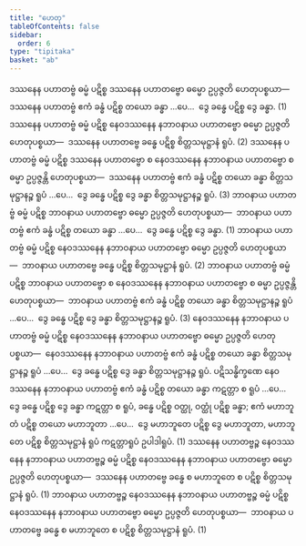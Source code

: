 ```yaml
---
title: "ဟေတု"
tableOfContents: false
sidebar:
  order: 6
type: "tipitaka"
basket: "ab"
---
```



<DynamicBreadcrumb />

<Division number="1">

<Paragraph number="790">
ဒဿနေန ပဟာတဗ္ဗံ ဓမ္မံ ပဋိစ္စ ဒဿနေန ပဟာတဗ္ဗော ဓမ္မော ဥပ္ပဇ္ဇတိ ဟေတုပစ္စယာ—  ဒဿနေန ပဟာတဗ္ဗံ ဧကံ ခန္ဓံ ပဋိစ္စ တယော ခန္ဓာ …ပေ…  ဒွေ ခန္ဓေ ပဋိစ္စ ဒွေ ခန္ဓာ. (1)
</Paragraph>

<Paragraph number="791">
ဒဿနေန ပဟာတဗ္ဗံ ဓမ္မံ ပဋိစ္စ နေဝဒဿနေန နဘာဝနာယ ပဟာတဗ္ဗော ဓမ္မော ဥပ္ပဇ္ဇတိ ဟေတုပစ္စယာ—  ဒဿနေန ပဟာတဗ္ဗေ ခန္ဓေ ပဋိစ္စ စိတ္တသမုဋ္ဌာနံ ရူပံ. (2)
</Paragraph>

<Paragraph number="792">
ဒဿနေန ပဟာတဗ္ဗံ ဓမ္မံ ပဋိစ္စ ဒဿနေန ပဟာတဗ္ဗော စ နေဝဒဿနေန နဘာဝနာယ ပဟာတဗ္ဗော စ ဓမ္မာ ဥပ္ပဇ္ဇန္တိ ဟေတုပစ္စယာ—  ဒဿနေန ပဟာတဗ္ဗံ ဧကံ ခန္ဓံ ပဋိစ္စ တယော ခန္ဓာ စိတ္တသမုဋ္ဌာနဉ္စ ရူပံ …ပေ…  ဒွေ ခန္ဓေ ပဋိစ္စ ဒွေ ခန္ဓာ စိတ္တသမုဋ္ဌာနဉ္စ ရူပံ. (3)
</Paragraph>

</Division>
<Division number="2">

<Paragraph number="793">
ဘာဝနာယ ပဟာတဗ္ဗံ ဓမ္မံ ပဋိစ္စ ဘာဝနာယ ပဟာတဗ္ဗော ဓမ္မော ဥပ္ပဇ္ဇတိ ဟေတုပစ္စယာ—  ဘာဝနာယ ပဟာတဗ္ဗံ ဧကံ ခန္ဓံ ပဋိစ္စ တယော ခန္ဓာ …ပေ…  ဒွေ ခန္ဓေ ပဋိစ္စ ဒွေ ခန္ဓာ. (1)
</Paragraph>

<Paragraph number="794">
ဘာဝနာယ ပဟာတဗ္ဗံ ဓမ္မံ ပဋိစ္စ နေဝဒဿနေန နဘာဝနာယ ပဟာတဗ္ဗော ဓမ္မော ဥပ္ပဇ္ဇတိ ဟေတုပစ္စယာ—  ဘာဝနာယ ပဟာတဗ္ဗေ ခန္ဓေ ပဋိစ္စ စိတ္တသမုဋ္ဌာနံ ရူပံ. (2)
</Paragraph>

<Paragraph number="795">
ဘာဝနာယ ပဟာတဗ္ဗံ ဓမ္မံ ပဋိစ္စ ဘာဝနာယ ပဟာတဗ္ဗော စ နေဝဒဿနေန နဘာဝနာယ ပဟာတဗ္ဗော စ ဓမ္မာ ဥပ္ပဇ္ဇန္တိ ဟေတုပစ္စယာ—  ဘာဝနာယ ပဟာတဗ္ဗံ ဧကံ ခန္ဓံ ပဋိစ္စ တယော ခန္ဓာ စိတ္တသမုဋ္ဌာနဉ္စ ရူပံ …ပေ…  ဒွေ ခန္ဓေ ပဋိစ္စ ဒွေ ခန္ဓာ စိတ္တသမုဋ္ဌာနဉ္စ ရူပံ. (3)
</Paragraph>

</Division>
<Division number="3">

<Paragraph number="796">
နေဝဒဿနေန နဘာဝနာယ ပဟာတဗ္ဗံ ဓမ္မံ ပဋိစ္စ နေဝဒဿနေန နဘာဝနာယ ပဟာတဗ္ဗော ဓမ္မော ဥပ္ပဇ္ဇတိ ဟေတုပစ္စယာ—  နေဝဒဿနေန နဘာဝနာယ ပဟာတဗ္ဗံ ဧကံ ခန္ဓံ ပဋိစ္စ တယော ခန္ဓာ စိတ္တသမုဋ္ဌာနဉ္စ ရူပံ …ပေ…  ဒွေ ခန္ဓေ ပဋိစ္စ ဒွေ ခန္ဓာ စိတ္တသမုဋ္ဌာနဉ္စ ရူပံ. ပဋိသန္ဓိက္ခဏေ နေဝဒဿနေန နဘာဝနာယ ပဟာတဗ္ဗံ ဧကံ ခန္ဓံ ပဋိစ္စ တယော ခန္ဓာ ကဋတ္တာ စ ရူပံ …ပေ…  ဒွေ ခန္ဓေ ပဋိစ္စ ဒွေ ခန္ဓာ ကဋတ္တာ စ ရူပံ, ခန္ဓေ ပဋိစ္စ ဝတ္ထု, ဝတ္ထုံ ပဋိစ္စ ခန္ဓာ; ဧကံ မဟာဘူတံ ပဋိစ္စ တယော မဟာဘူတာ …ပေ…  ဒွေ မဟာဘူတေ ပဋိစ္စ ဒွေ မဟာဘူတာ, မဟာဘူတေ ပဋိစ္စ စိတ္တသမုဋ္ဌာနံ ရူပံ ကဋတ္တာရူပံ ဥပါဒါရူပံ. (1)
</Paragraph>

</Division>
<Division number="4">

<Paragraph number="797">
ဒဿနေန ပဟာတဗ္ဗဉ္စ နေဝဒဿနေန နဘာဝနာယ ပဟာတဗ္ဗဉ္စ ဓမ္မံ ပဋိစ္စ နေဝဒဿနေန နဘာဝနာယ ပဟာတဗ္ဗော ဓမ္မော ဥပ္ပဇ္ဇတိ ဟေတုပစ္စယာ—  ဒဿနေန ပဟာတဗ္ဗေ ခန္ဓေ စ မဟာဘူတေ စ ပဋိစ္စ စိတ္တသမုဋ္ဌာနံ ရူပံ. (1)
</Paragraph>

<Paragraph number="798">
ဘာဝနာယ ပဟာတဗ္ဗဉ္စ နေဝဒဿနေန နဘာဝနာယ ပဟာတဗ္ဗဉ္စ ဓမ္မံ ပဋိစ္စ နေဝဒဿနေန နဘာဝနာယ ပဟာတဗ္ဗော ဓမ္မော ဥပ္ပဇ္ဇတိ ဟေတုပစ္စယာ—  ဘာဝနာယ ပဟာတဗ္ဗေ ခန္ဓေ စ မဟာဘူတေ စ ပဋိစ္စ စိတ္တသမုဋ္ဌာနံ ရူပံ. (1)
</Paragraph>
</Division>
